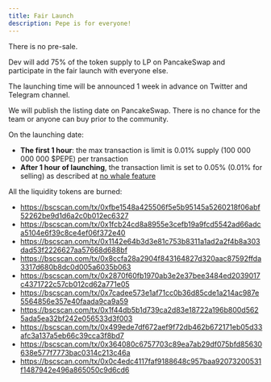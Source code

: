 ```yaml
---
title: Fair Launch
description: Pepe is for everyone!
---
```


There is no pre-sale.

Dev will add 75% of the token supply to LP on PancakeSwap and participate in the fair launch with everyone else.

The launching time will be announced 1 week in advance on Twitter and Telegram channel.

We will publish the listing date on PancakeSwap. There is no chance for the team or anyone can buy prior to the community.

On the launching date:

- **The first 1 hour**: the max transaction is limit is 0.01% supply (100 000 000 000 $PEPE) per transaction
- **After 1 hour of launching**, the transaction limit is set to 0.05% (0.01% for selling) as described at [no whale feature](/features/no-whale)


All the liquidity tokens are burned:

- https://bscscan.com/tx/0xfbe1548a425506f5e5b95145a5260218f06abf52262be9d1d6a2c0b012ec6327
- https://bscscan.com/tx/0x1fcb24cd8a8955e3cefb19a9fcd5542ad66adca5104e6f39c8ce4ef06f372e40
- https://bscscan.com/tx/0x1142e64b3d3e81c753b8311a1ad2a2f4b8a303dad53f2226627aa57668d688bf
- https://bscscan.com/tx/0x8ccfa28a2904f843164827d320aac87592ffda3317d680b8dc0d005a6035b063
- https://bscscan.com/tx/0x2870f60fb1970ab3e2e37bee3484ed2039017c4371722c57cb012cd62a771e05
- https://bscscan.com/tx/0x7cadee573e1af71cc0b36d85cde1a214ac987e5564856e357e40faada9ca9a59
- https://bscscan.com/tx/0x1f44db5b1d739ca2d83e18722a196b800d5625ada5ea32bf242e056533d3f003
- https://bscscan.com/tx/0x499ede7df672aef9f72db462b672171eb05d33afc3a137a5eb66c39cca3f8bd7
- https://bscscan.com/tx/0x364080c6757703c89ea7ab29df075bfd85630638e577f7773bac0314c213c46a
- https://bscscan.com/tx/0x0c4edc4117faf9188648c957baa92073200531f1487942e496a865050c9d6cd6
